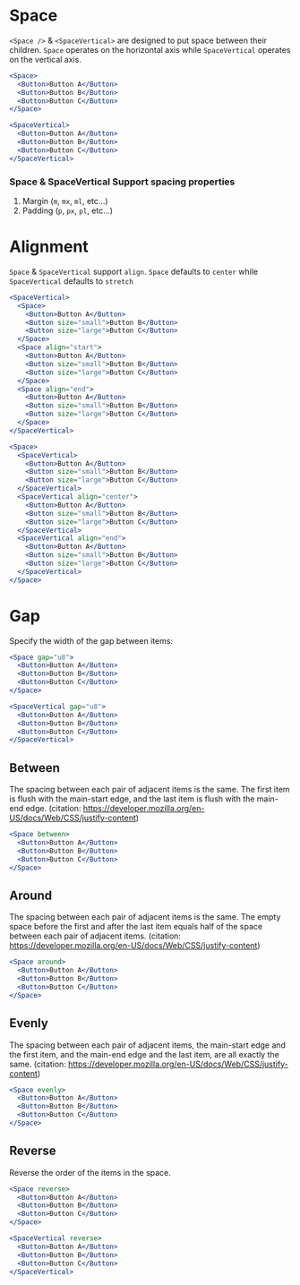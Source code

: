 
<Meta component={Space} title="Docs/Components/Layout/Space" />

# Space

`<Space />` & `<SpaceVertical>` are designed to put space between their children. `Space` operates on the horizontal axis while `SpaceVertical` operates on the vertical axis.

```jsx
<Space>
  <Button>Button A</Button>
  <Button>Button B</Button>
  <Button>Button C</Button>
</Space>
```

```jsx
<SpaceVertical>
  <Button>Button A</Button>
  <Button>Button B</Button>
  <Button>Button C</Button>
</SpaceVertical>
```

### Space & SpaceVertical Support spacing properties

1. Margin (`m`, `mx`, `ml`, etc...)
2. Padding (`p`, `px`, `pl`, etc...)

# Alignment

`Space` & `SpaceVertical` support `align`. `Space` defaults to `center` while `SpaceVertical` defaults to `stretch`

```jsx
<SpaceVertical>
  <Space>
    <Button>Button A</Button>
    <Button size="small">Button B</Button>
    <Button size="large">Button C</Button>
  </Space>
  <Space align="start">
    <Button>Button A</Button>
    <Button size="small">Button B</Button>
    <Button size="large">Button C</Button>
  </Space>
  <Space align="end">
    <Button>Button A</Button>
    <Button size="small">Button B</Button>
    <Button size="large">Button C</Button>
  </Space>
</SpaceVertical>
```

```jsx
<Space>
  <SpaceVertical>
    <Button>Button A</Button>
    <Button size="small">Button B</Button>
    <Button size="large">Button C</Button>
  </SpaceVertical>
  <SpaceVertical align="center">
    <Button>Button A</Button>
    <Button size="small">Button B</Button>
    <Button size="large">Button C</Button>
  </SpaceVertical>
  <SpaceVertical align="end">
    <Button>Button A</Button>
    <Button size="small">Button B</Button>
    <Button size="large">Button C</Button>
  </SpaceVertical>
</Space>
```

# Gap

Specify the width of the gap between items:

```jsx
<Space gap="u8">
  <Button>Button A</Button>
  <Button>Button B</Button>
  <Button>Button C</Button>
</Space>
```

```jsx
<SpaceVertical gap="u8">
  <Button>Button A</Button>
  <Button>Button B</Button>
  <Button>Button C</Button>
</SpaceVertical>
```

## Between

The spacing between each pair of adjacent items is the same. The first item is flush with the main-start edge, and the last item is flush with the main-end edge. (citation: https://developer.mozilla.org/en-US/docs/Web/CSS/justify-content)

```jsx
<Space between>
  <Button>Button A</Button>
  <Button>Button B</Button>
  <Button>Button C</Button>
</Space>
```

## Around

The spacing between each pair of adjacent items is the same. The empty space before the first and after the last item equals half of the space between each pair of adjacent items. (citation: https://developer.mozilla.org/en-US/docs/Web/CSS/justify-content)

```jsx
<Space around>
  <Button>Button A</Button>
  <Button>Button B</Button>
  <Button>Button C</Button>
</Space>
```

## Evenly

The spacing between each pair of adjacent items, the main-start edge and the first item, and the main-end edge and the last item, are all exactly the same. (citation: https://developer.mozilla.org/en-US/docs/Web/CSS/justify-content)

```jsx
<Space evenly>
  <Button>Button A</Button>
  <Button>Button B</Button>
  <Button>Button C</Button>
</Space>
```

## Reverse

Reverse the order of the items in the space.

```jsx
<Space reverse>
  <Button>Button A</Button>
  <Button>Button B</Button>
  <Button>Button C</Button>
</Space>
```

```jsx
<SpaceVertical reverse>
  <Button>Button A</Button>
  <Button>Button B</Button>
  <Button>Button C</Button>
</SpaceVertical>
```
